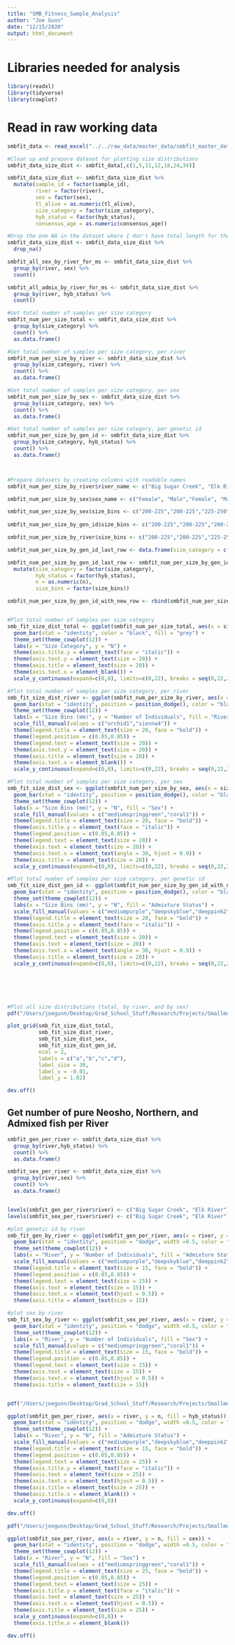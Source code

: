 ```yaml
---
title: "SMB_Fitness_Sample_Analysis"
author: "Joe Gunn"
date: "12/15/2020"
output: html_document
---
```

# Libraries needed for analysis
```r
library(readxl)
library(tidyverse)
library(cowplot)
```

# Read in raw working data
```r
smbfit_data <- read_excel("../../raw_data/master_data/smbfit_master_data_working.xlsx")

#Clean up and prepare dataset for plotting size distributions
smbfit_data_size_dist <- smbfit_data[,c(1,5,11,12,18,24,34)]

smbfit_data_size_dist <- smbfit_data_size_dist %>%
  mutate(sample_id = factor(sample_id),
         river = factor(river),
         sex = factor(sex),
         tl_alive = as.numeric(tl_alive), 
         size_category = factor(size_category),
         hyb_status = factor(hyb_status),
         consensus_age = as.numeric(consensus_age))

#Drop the one NA in the dataset where I don't have total length for the fish
smbfit_data_size_dist <- smbfit_data_size_dist %>%
  drop_na()

smbfit_all_sex_by_river_for_ms <- smbfit_data_size_dist %>%
  group_by(river, sex) %>%
  count()

smbfit_all_admix_by_river_for_ms <- smbfit_data_size_dist %>%
  group_by(river, hyb_status) %>%
  count()
```


```r

#Get total number of samples per size category
smbfit_num_per_size_total <- smbfit_data_size_dist %>%
  group_by(size_category) %>%
  count() %>%
  as.data.frame()

#Get total number of samples per size category, per river
smbfit_num_per_size_by_river <- smbfit_data_size_dist %>%
  group_by(size_category, river) %>%
  count() %>%
  as.data.frame()

#Get total number of samples per size category, per sex
smbfit_num_per_size_by_sex <- smbfit_data_size_dist %>%
  group_by(size_category, sex) %>%
  count() %>%
  as.data.frame()

#Get total number of samples per size category, per genetic id
smbfit_num_per_size_by_gen_id <- smbfit_data_size_dist %>%
  group_by(size_category, hyb_status) %>%
  count() %>%
  as.data.frame()



#Prepare datasets by creating columns with readable names
smbfit_num_per_size_by_river$river_name <- c("Big Sugar Creek", "Elk River","Big Sugar Creek", "Elk River","Big Sugar Creek", "Elk River","Big Sugar Creek", "Elk River","Big Sugar Creek", "Elk River","Big Sugar Creek", "Elk River","Big Sugar Creek", "Elk River","Big Sugar Creek", "Elk River")

smbfit_num_per_size_by_sex$sex_name <- c("Female", "Male","Female", "Male","Female", "Male","Female", "Male","Female", "Male","Female", "Male","Female", "Male","Female", "Male")

smbfit_num_per_size_by_sex$size_bins <- c("200-225","200-225","225-250","225-250","250-275","250-275","275-300","275-300","300-325","300-325","325-350","325-350","350-375","350-375","375-400+","375-400+")
                               
smbfit_num_per_size_by_gen_id$size_bins <- c("200-225","200-225","200-225","225-250","225-250","225-250","250-275","250-275","250-275","275-300","275-300","275-300","300-325","300-325","300-325","325-350","325-350","325-350","350-375","350-375","350-375","375-400+","375-400+")                                                            

smbfit_num_per_size_by_river$size_bins <- c("200-225","200-225","225-250","225-250","250-275","250-275","275-300","275-300","300-325","300-325","325-350","325-350","350-375","350-375","375-400+","375-400+")                                             

smbfit_num_per_size_by_gen_id_last_row <- data.frame(size_category = c("8"), hyb_status = c("Northern"), n = c("0"), size_bins = c("375-400+")) 

smbfit_num_per_size_by_gen_id_last_row <- smbfit_num_per_size_by_gen_id_last_row %>%
  mutate(size_category = factor(size_category),
         hyb_status = factor(hyb_status),
         n = as.numeric(n),
         size_bins = factor(size_bins))

smbfit_num_per_size_by_gen_id_with_new_row <- rbind(smbfit_num_per_size_by_gen_id,smbfit_num_per_size_by_gen_id_last_row)


#Plot total number of samples per size category
smb_fit_size_dist_total <- ggplot(smbfit_num_per_size_total, aes(x = size_category, y = n)) + 
  geom_bar(stat = "identity", color = "black", fill = "grey") + 
  theme_set(theme_cowplot(12)) +
  labs(x = "Size Category", y = "N") + 
  theme(axis.title.y = element_text(face = "italic")) +
  theme(axis.text.y = element_text(size = 20)) +
  theme(axis.title = element_text(size = 20)) +
  theme(axis.text.x = element_blank()) +
  scale_y_continuous(expand=c(0,0), limits=c(0,22), breaks = seq(0,22,2)) 

#Plot total number of samples per size category, per river
smb_fit_size_dist_river <- ggplot(smbfit_num_per_size_by_river, aes(x = size_category, y = n, fill = river_name)) + 
  geom_bar(stat = "identity", position = position_dodge(), color = "black") + 
  theme_set(theme_cowplot(12)) +
  labs(x = "Size Bins (mm)", y = "Number of Individuals", fill = "River") + 
  scale_fill_manual(values = c("orchid1","sienna4")) +
  theme(legend.title = element_text(size = 20, face = "bold")) +
  theme(legend.position = c(0.05,0.85)) +
  theme(legend.text = element_text(size = 20)) +
  theme(axis.text.y = element_text(size = 20)) +
  theme(axis.title = element_text(size = 20)) +
  theme(axis.text.x = element_blank()) +
  scale_y_continuous(expand=c(0,0), limits=c(0,22), breaks = seq(0,22,2)) 

#Plot total number of samples per size category, per sex
smb_fit_size_dist_sex <- ggplot(smbfit_num_per_size_by_sex, aes(x = size_bins, y = n, fill = sex_name)) + 
  geom_bar(stat = "identity", position = position_dodge(), color = "black") + 
  theme_set(theme_cowplot(12)) +
  labs(x = "Size Bins (mm)", y = "N", fill = "Sex") + 
  scale_fill_manual(values = c("mediumspringgreen","coral1")) +
  theme(legend.title = element_text(size = 20, face = "bold")) +
  theme(axis.title.y = element_text(face = "italic")) +
  theme(legend.position = c(0.05,0.85)) +
  theme(legend.text = element_text(size = 20)) +
  theme(axis.text = element_text(size = 20)) +
  theme(axis.text.x = element_text(angle = 30, hjust = 0.9)) +
  theme(axis.title = element_text(size = 20)) + 
  scale_y_continuous(expand=c(0,0), limits=c(0,22), breaks = seq(0,22,2)) 

#Plot total number of samples per size category, per genetic id
smb_fit_size_dist_gen_id <- ggplot(smbfit_num_per_size_by_gen_id_with_new_row, aes(x = size_bins, y = n, fill = hyb_status)) + 
  geom_bar(stat = "identity", position = position_dodge(), color = "black") + 
  theme_set(theme_cowplot(12)) +
  labs(x = "Size Bins (mm)", y = "N", fill = "Admixture Status") + 
  scale_fill_manual(values = c("mediumpurple","deepskyblue","deeppink2")) +
  theme(legend.title = element_text(size = 20, face = "bold")) +
  theme(axis.title.y = element_text(face = "italic")) +
  theme(legend.position = c(0.05,0.85)) +
  theme(legend.text = element_text(size = 20)) +
  theme(axis.text = element_text(size = 20)) +
  theme(axis.text.x = element_text(angle = 30, hjust = 0.9)) +
  theme(axis.title = element_text(size = 20)) + 
  scale_y_continuous(expand=c(0,0), limits=c(0,22), breaks = seq(0,22,2)) 






#Plot all size distributions (total, by river, and by sex)
pdf("/Users/joegunn/Desktop/Grad_School_Stuff/Research/Projects/Smallmouth_Bass_Fitness/visualization/sample_visualization/total_sample_distribution.pdf", width = 14, height = 12)

plot_grid(smb_fit_size_dist_total, 
          smb_fit_size_dist_river, 
          smb_fit_size_dist_sex,
          smb_fit_size_dist_gen_id,
          ncol = 2, 
          labels = c("a","b","c","d"), 
          label_size = 30,
          label_x = -0.01,
          label_y = 1.02)

dev.off()
```

## Get number of pure Neosho, Northern, and Admixed fish per River
```r
smbfit_gen_per_river <- smbfit_data_size_dist %>%
  group_by(river,hyb_status) %>%
  count() %>%
  as.data.frame()

smbfit_sex_per_river <- smbfit_data_size_dist %>%
  group_by(river,sex) %>%
  count() %>%
  as.data.frame()


levels(smbfit_gen_per_river$river) <- c("Big Sugar Creek", "Elk River")
levels(smbfit_sex_per_river$river) <- c("Big Sugar Creek", "Elk River")

#plot genetic id by river
smb_fit_gen_by_river <- ggplot(smbfit_gen_per_river, aes(x = river, y = n, fill = hyb_status)) + 
  geom_bar(stat = "identity", position = "dodge", width =0.5, color = "black") + 
  theme_set(theme_cowplot(12)) +
  labs(x = "River", y = "Number of Individuals", fill = "Admixture Status") + 
  scale_fill_manual(values = c("mediumpurple","deepskyblue","deeppink2")) +
  theme(legend.title = element_text(size = 15, face = "bold")) +
  theme(legend.position = c(0.05,0.85)) +
  theme(legend.text = element_text(size = 15)) +
  theme(axis.text = element_text(size = 15)) +
  theme(axis.text.x = element_text(hjust = 0.5)) +
  theme(axis.title = element_text(size = 15))

#plot sex by river
smb_fit_sex_by_river <- ggplot(smbfit_sex_per_river, aes(x = river, y = n, fill = sex)) + 
  geom_bar(stat = "identity", position = "dodge", width =0.5, color = "black", show.legend = F) + 
  theme_set(theme_cowplot(12)) +
  labs(x = "River", y = "Number of Individuals", fill = "Sex") + 
  scale_fill_manual(values = c("mediumspringgreen","coral1")) +
  theme(legend.title = element_text(size = 15, face = "bold")) +
  theme(legend.position = c(0.05,0.85)) +
  theme(legend.text = element_text(size = 15)) +
  theme(axis.text = element_text(size = 15)) +
  theme(axis.text.x = element_text(hjust = 0.5)) +
  theme(axis.title = element_text(size = 15))


pdf("/Users/joegunn/Desktop/Grad_School_Stuff/Research/Projects/Smallmouth_Bass_Fitness/visualization/sample_visualization/gen_by_river.pdf", width = 6, height = 4)

ggplot(smbfit_gen_per_river, aes(x = river, y = n, fill = hyb_status)) + 
  geom_bar(stat = "identity", position = "dodge", width =0.5, color = "black",show.legend = F) + 
  theme_set(theme_cowplot(12)) +
  labs(x = "River", y = "N", fill = "Admixture Status") + 
  scale_fill_manual(values = c("mediumpurple","deepskyblue","deeppink2")) +
  theme(legend.title = element_text(size = 15, face = "bold")) +
  theme(legend.position = c(0.05,0.85)) +
  theme(legend.text = element_text(size = 25)) +
  theme(axis.title.y = element_text(face = "italic")) +
  theme(axis.text = element_text(size = 25)) +
  theme(axis.text.x = element_text(hjust = 0.5)) +
  theme(axis.title = element_text(size = 25)) +
  theme(axis.title.x = element_blank()) +
  scale_y_continuous(expand=c(0,0)) 

dev.off()

pdf("/Users/joegunn/Desktop/Grad_School_Stuff/Research/Projects/Smallmouth_Bass_Fitness/visualization/sample_visualization/sex_by_river.pdf", width = 6, height = 4)

ggplot(smbfit_sex_per_river, aes(x = river, y = n, fill = sex)) + 
  geom_bar(stat = "identity", position = "dodge", width =0.5, color = "black", show.legend = F) + 
  theme_set(theme_cowplot(12)) +
  labs(x = "River", y = "N", fill = "Sex") + 
  scale_fill_manual(values = c("mediumspringgreen","coral1")) +
  theme(legend.title = element_text(size = 25, face = "bold")) +
  theme(legend.position = c(0.05,0.85)) +
  theme(legend.text = element_text(size = 25)) +
  theme(axis.title.y = element_text(face = "italic")) +
  theme(axis.text = element_text(size = 25)) +
  theme(axis.text.x = element_text(hjust = 0.5)) +
  theme(axis.title = element_text(size = 25)) +
  scale_y_continuous(expand=c(0,0)) +
  theme(axis.title.x = element_blank())

dev.off()
```

